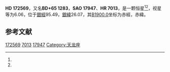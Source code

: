 {{Starbox begin
| name = HD 172569
}}
{{Starbox observe
| epoch = [[J2000.0|J2000.0]]
| constell = {{星座名待查}}<ref name=SIMBAD>{{cite web
 | url=http://simbad.u-strasbg.fr/simbad/sim-id?Ident=HR+7013
 | title=Pulsating variable Star
 | publisher=Centre de Données astronomiques de Strasbourg
 | work=SIMBAD
 | accessdate=2012-07-13
 | archive-date=2016-03-19
 | archive-url=https://web.archive.org/web/20160319065755/http://simbad.u-strasbg.fr/simbad/sim-id?Ident=HR+7013
 | dead-url=no
 }}</ref><ref name=DATA>{{cite web
 | url=http://vizier.u-strasbg.fr/viz-bin/VizieR-5?-out.add=.&-source=5050&-corr=PK=HR&-out.max=9999&HR=7013
 | title=VizieR Detailed Page
 | accessdate=2012-07-13
 | archive-date=2016-03-05
 | archive-url=https://web.archive.org/web/20160305003542/http://vizier.u-strasbg.fr/viz-bin/VizieR-5?-out.add=.&-source=5050&-corr=PK=HR&-out.max=9999&HR=7013
 | dead-url=no
 }}</ref>
| 星官 = 
| ra = {{RA|18|36|13.3}}<ref name=SIMBAD /><ref name=DATA />
| dec = {{DEC|+65|29|19}}<ref name=SIMBAD /><ref name=DATA />
| appmag_v = 6.06<ref name=SIMBAD /><ref name=DATA />
}}
{{Starbox character
| class = F0V<ref name=SIMBAD /><ref name=DATA />
| b-v = 0.28<ref name=SIMBAD /><ref name=DATA />
| u-b = 0.09<ref name=SIMBAD /><ref name=DATA />
| r-i = <ref name=SIMBAD /><ref name=DATA />
| variable = 
}}
{{Starbox astrometry
| radial_v = 0.09
| prop_mo_ra = -23
| parallax = 0.009
| p_error = 
}}
{{Starbox catalog
| names =BD+65 1283，[[SAO星表|SAO]] 17947，[[HD星表|HD]] 172569，[[HR星表|HR]] 7013}}
{{Starbox reference |Simbad=HR+7013}}
{{Starbox end}}

'''HD 172569'''，又名'''BD+65 1283'''，'''SAO 17947'''、'''HR 7013'''，是一颗恒星<ref name=SIMBAD /><ref name=DATA />，视星等为6.06，位于[[銀道座標系|銀經]]95.49，[[銀道座標系|銀緯]]26.07，其[[B1900.0|B1900.0]]坐标为赤經{{RA|18|35|54.4}}，赤緯{{DEC|+65|26.07|57}}。

== 参考文献 ==
{{reflist}}

{{star-stub}}

[[Category:HD和HDE天體|172569]]
[[Category:HR天體|7013]]
[[Category:SAO天體|17947]]
[[Category:天龙座|Category:天龙座]]